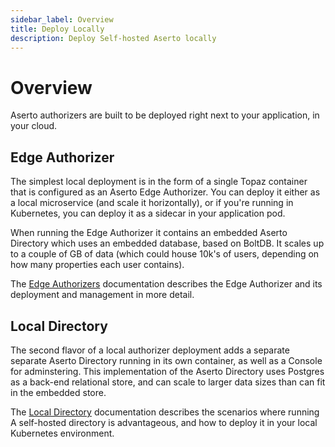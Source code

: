 ```yaml
---
sidebar_label: Overview
title: Deploy Locally
description: Deploy Self-hosted Aserto locally
---
```


# Overview

Aserto authorizers are built to be deployed right next to your application, in your cloud.

## Edge Authorizer

The simplest local deployment is in the form of a single Topaz container that is configured as an Aserto Edge Authorizer. You can deploy it either as a local microservice (and scale it horizontally), or if you're running in Kubernetes, you can deploy it as a sidecar in your application pod.

When running the Edge Authorizer it contains an embedded Aserto Directory which uses an embedded database, based on BoltDB. It scales up to a couple of GB of data (which could house 10k's of users, depending on how many properties each user contains).

The [Edge Authorizers](/docs/edge-authorizers/overview.mdx) documentation describes the Edge Authorizer and its deployment and management in more detail.

## Local Directory

The second flavor of a local authorizer deployment adds a separate separate Aserto Directory running in its own container, as well as a Console for adminstering. This implementation of the Aserto Directory uses Postgres as a back-end relational store, and can scale to larger data sizes than can fit in the embedded store. 

The [Local Directory](local-directory/overview.mdx) documentation describes the scenarios where running A self-hosted directory is advantageous, and how to deploy it in your local Kubernetes environment.
